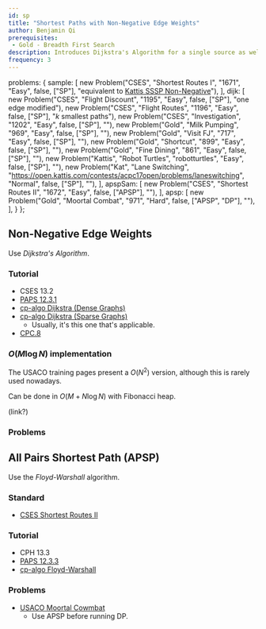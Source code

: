 ```yaml
---
id: sp
title: "Shortest Paths with Non-Negative Edge Weights"
author: Benjamin Qi
prerequisites: 
 - Gold - Breadth First Search
description: Introduces Dijkstra's Algorithm for a single source as well as Floyd-Warshall for All-Pairs Shortest Path.
frequency: 3
---
```



  problems: {
    sample: [
      new Problem("CSES", "Shortest Routes I", "1671", "Easy", false, ["SP"], "equivalent to [Kattis SSSP Non-Negative](https://open.kattis.com/problems/shortestpath1)"),
    ],
    dijk: [
      new Problem("CSES", "Flight Discount", "1195", "Easy", false, ["SP"], "one edge modified"),
      new Problem("CSES", "Flight Routes", "1196", "Easy", false, ["SP"], "$k$ smallest paths"),
      new Problem("CSES", "Investigation", "1202", "Easy", false, ["SP"], ""),
      new Problem("Gold", "Milk Pumping", "969", "Easy", false, ["SP"], ""),
      new Problem("Gold", "Visit FJ", "717", "Easy", false, ["SP"], ""),
      new Problem("Gold", "Shortcut", "899", "Easy", false, ["SP"], ""),
      new Problem("Gold", "Fine Dining", "861", "Easy", false, ["SP"], ""),
      new Problem("Kattis", "Robot Turtles", "robotturtles", "Easy", false, ["SP"], ""),
      new Problem("Kat", "Lane Switching", "https://open.kattis.com/contests/acpc17open/problems/laneswitching", "Normal", false, ["SP"], ""),
    ],
    apspSam: [
      new Problem("CSES", "Shortest Routes II", "1672", "Easy", false, ["APSP"], ""),
    ],
    apsp: [
      new Problem("Gold", "Moortal Combat", "971", "Hard", false, ["APSP", "DP"], ""),
    ],
  }
};

## Non-Negative Edge Weights

<problems-list problems={metadata.problems.sample} />

Use *Dijkstra's Algorithm*.

### Tutorial

 - CSES 13.2
 - [PAPS 12.3.1](https://www.csc.kth.se/~jsannemo/slask/main.pdf)
 - [cp-algo Dijkstra (Dense Graphs)](https://cp-algorithms.com/graph/dijkstra_sparse.html)
 - [cp-algo Dijkstra (Sparse Graphs)](https://cp-algorithms.com/graph/dijkstra_sparse.html)
   - Usually, it's this one that's applicable.
 - [CPC.8](https://github.com/SuprDewd/T-414-AFLV/tree/master/08_graphs_2)

### $O(M\log N)$ implementation

The USACO training pages present a $O(N^2)$ version, although this is rarely used nowadays.

<optional-content title="Faster Dijkstra">

Can be done in $O(M+N\log N)$ with Fibonacci heap.

(link?)

</optional-content>

### Problems 

<problems-list problems={metadata.problems.dijk} />

## All Pairs Shortest Path (APSP)

<problems-list problems={metadata.problems.apspSam} />

Use the *Floyd-Warshall* algorithm.

### Standard

 - [CSES Shortest Routes II](https://cses.fi/problemset/task/1672)

### Tutorial

 - CPH 13.3
 - [PAPS 12.3.3](https://www.csc.kth.se/~jsannemo/slask/main.pdf)
 - [cp-algo Floyd-Warshall](https://cp-algorithms.com/graph/all-pair-shortest-path-floyd-warshall.html)

### Problems

<problems-list problems={metadata.problems.apsp} />

 - [USACO Moortal Cowmbat](http://usaco.org/index.php?page=viewproblem2&cpid=971)
   - Use APSP before running DP.